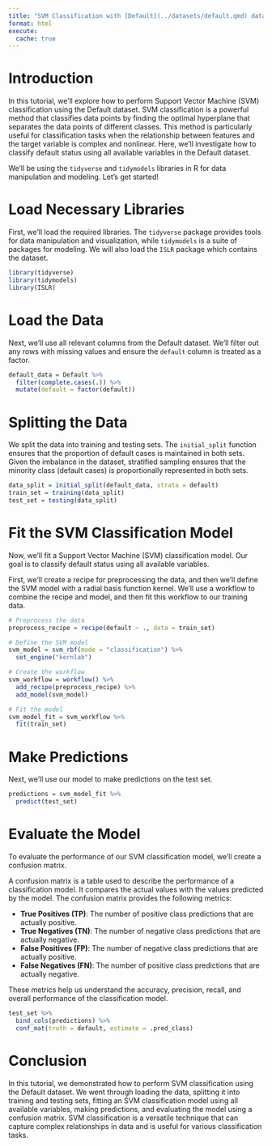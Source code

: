 ```yaml
---
title: "SVM Classification with [Default](../datasets/default.qmd) data"
format: html
execute: 
  cache: true
---
```


# Introduction

In this tutorial, we'll explore how to perform Support Vector Machine (SVM) classification using the Default dataset. SVM classification is a powerful method that classifies data points by finding the optimal hyperplane that separates the data points of different classes. This method is particularly useful for classification tasks when the relationship between features and the target variable is complex and nonlinear. Here, we'll investigate how to classify default status using all available variables in the Default dataset.

We'll be using the `tidyverse` and `tidymodels` libraries in R for data manipulation and modeling. Let's get started!

# Load Necessary Libraries

First, we'll load the required libraries. The `tidyverse` package provides tools for data manipulation and visualization, while `tidymodels` is a suite of packages for modeling. We will also load the `ISLR` package which contains the dataset.

```r
library(tidyverse)
library(tidymodels)
library(ISLR)
```

# Load the Data

Next, we'll use all relevant columns from the Default dataset. We'll filter out any rows with missing values and ensure the `default` column is treated as a factor.

```r
default_data = Default %>% 
  filter(complete.cases(.)) %>% 
  mutate(default = factor(default))
```

# Splitting the Data

We split the data into training and testing sets. The `initial_split` function ensures that the proportion of default cases is maintained in both sets. Given the imbalance in the dataset, stratified sampling ensures that the minority class (default cases) is proportionally represented in both sets.

```r
data_split = initial_split(default_data, strata = default)
train_set = training(data_split)
test_set = testing(data_split)
```

# Fit the SVM Classification Model

Now, we'll fit a Support Vector Machine (SVM) classification model. Our goal is to classify default status using all available variables. 

First, we'll create a recipe for preprocessing the data, and then we'll define the SVM model with a radial basis function kernel. We'll use a workflow to combine the recipe and model, and then fit this workflow to our training data.

```r
# Preprocess the data
preprocess_recipe = recipe(default ~ ., data = train_set)

# Define the SVM model
svm_model = svm_rbf(mode = "classification") %>% 
  set_engine("kernlab")

# Create the workflow
svm_workflow = workflow() %>% 
  add_recipe(preprocess_recipe) %>% 
  add_model(svm_model)

# Fit the model
svm_model_fit = svm_workflow %>% 
  fit(train_set)
```

# Make Predictions

Next, we'll use our model to make predictions on the test set.

```r
predictions = svm_model_fit %>% 
  predict(test_set)
```

# Evaluate the Model

To evaluate the performance of our SVM classification model, we'll create a confusion matrix. 

A confusion matrix is a table used to describe the performance of a classification model. It compares the actual values with the values predicted by the model. The confusion matrix provides the following metrics:

- **True Positives (TP)**: The number of positive class predictions that are actually positive.
- **True Negatives (TN)**: The number of negative class predictions that are actually negative.
- **False Positives (FP)**: The number of negative class predictions that are actually positive.
- **False Negatives (FN)**: The number of positive class predictions that are actually negative.

These metrics help us understand the accuracy, precision, recall, and overall performance of the classification model.

```r
test_set %>% 
  bind_cols(predictions) %>% 
  conf_mat(truth = default, estimate = .pred_class)
```

# Conclusion

In this tutorial, we demonstrated how to perform SVM classification using the Default dataset. We went through loading the data, splitting it into training and testing sets, fitting an SVM classification model using all available variables, making predictions, and evaluating the model using a confusion matrix. SVM classification is a versatile technique that can capture complex relationships in data and is useful for various classification tasks.

